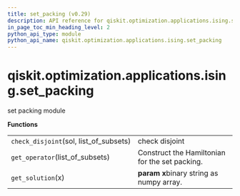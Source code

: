 ```yaml
---
title: set_packing (v0.29)
description: API reference for qiskit.optimization.applications.ising.set_packing in qiskit v0.29
in_page_toc_min_heading_level: 2
python_api_type: module
python_api_name: qiskit.optimization.applications.ising.set_packing
---
```


<span id="module-qiskit.optimization.applications.ising.set_packing" />

<span id="qiskit-optimization-applications-ising-set-packing" />

# qiskit.optimization.applications.ising.set\_packing

set packing module

**Functions**

|                                          |                                                |
| ---------------------------------------- | ---------------------------------------------- |
| `check_disjoint`(sol, list\_of\_subsets) | check disjoint                                 |
| `get_operator`(list\_of\_subsets)        | Construct the Hamiltonian for the set packing. |
| `get_solution`(x)                        | **param x**binary string as numpy array.       |


